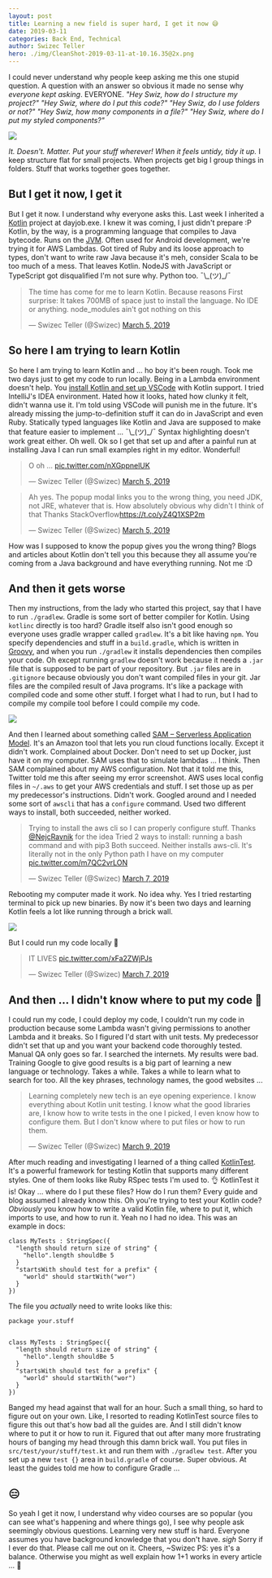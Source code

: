 ```yaml
---
layout: post
title: Learning a new field is super hard, I get it now 😅
date: 2019-03-11
categories: Back End, Technical
author: Swizec Teller
hero: ./img/CleanShot-2019-03-11-at-10.16.35@2x.png
---
```


I could never understand why people keep asking me this one stupid question. A question with an answer so obvious it made no sense why _everyone kept asking_. EVERYONE. _"Hey Swiz, how do I structure my project?"_ _"Hey Swiz, where do I put this code?"_ _"Hey Swiz, do I use folders or not?"_ _"Hey Swiz, how many components in a file?"_ _"Hey Swiz, where do I put my styled components?"_

![](./img/giphy.gif)

_It. Doesn't. Matter. Put your stuff wherever! When it feels untidy, tidy it up._ I keep structure flat for small projects. When projects get big I group things in folders. Stuff that works together goes together.

## But I get it now, I get it

But I get it now. I understand why everyone asks this. Last week I inherited a [Kotlin](https://en.wikipedia.org/wiki/Kotlin_(programming_language)) project at dayjob.exe. I knew it was coming, I just didn't prepare :P Kotlin, by the way, is a programming language that compiles to Java bytecode. Runs on the [JVM](https://en.wikipedia.org/wiki/Java_virtual_machine). Often used for Android development, we're trying it for AWS Lambdas. Got tired of Ruby and its loose approach to types, don't want to write raw Java because it's meh, consider Scala to be too much of a mess. That leaves Kotlin. NodeJS with JavaScript or TypeScript got disqualified I'm not sure why. Python too. ¯\\\_(ツ)\_/¯

> The time has come for me to learn Kotlin. Because reasons First surprise: It takes 700MB of space just to install the language. No IDE or anything. node_modules ain't got nothing on this
>
> — Swizec Teller (@Swizec) [March 5, 2019](https://twitter.com/Swizec/status/1103070682248704002?ref_src=twsrc%5Etfw)

## So here I am trying to learn Kotlin

So here I am trying to learn Kotlin and ... ho boy it's been rough. Took me two days just to get my code to run locally. Being in a Lambda environment doesn't help. You [install Kotlin and set up VSCode](https://medium.com/@agavatar/programming-with-kotlin-in-visual-studio-code-1d745d6b4ad1) with Kotlin support. I tried IntelliJ's IDEA environment. Hated how it looks, hated how clunky it felt, didn't wanna use it. I'm told using VSCode will punish me in the future. It's already missing the jump-to-definition stuff it can do in JavaScript and even Ruby. Statically typed languages like Kotlin and Java are supposed to make that feature easier to implement ... ¯\\\_(ツ)\_/¯ Syntax highlighting doesn't work great either. Oh well. Ok so I get that set up and after a painful run at installing Java I can run small examples right in my editor. Wonderful!

> O oh ... [pic.twitter.com/nXGppnelUK](https://t.co/nXGppnelUK)
>
> — Swizec Teller (@Swizec) [March 5, 2019](https://twitter.com/Swizec/status/1103076169048420353?ref_src=twsrc%5Etfw)

> Ah yes. The popup modal links you to the wrong thing, you need JDK, not JRE, whatever that is. How absolutely obvious why didn't I think of that Thanks StackOverflow<https://t.co/yZ4Q1XSP2m>
>
> — Swizec Teller (@Swizec) [March 5, 2019](https://twitter.com/Swizec/status/1103078534661074944?ref_src=twsrc%5Etfw)

How was I supposed to know the popup gives you the wrong thing? Blogs and articles about Kotlin don't tell you this because they all assume you're coming from a Java background and have everything running. Not me :D

## And then it gets worse

Then my instructions, from the lady who started this project, say that I have to run `./gradlew`. Gradle is some sort of better compiler for Kotlin. Using `kotlinc` directly is too hard? Gradle itself also isn't good enough so everyone uses gradle wrapper called `gradlew`. It's a bit like having `npm`. You specify dependencies and stuff in a `build.gradle`, which is written in [Groovy](https://en.wikipedia.org/wiki/Apache_Groovy), and when you run `./gradlew` it installs dependencies then compiles your code. Oh except running `gradlew` doesn't work because it needs a `.jar` file that is supposed to be part of your repository. But `.jar` files are in `.gitignore` because obviously you don't want compiled files in your git. Jar files are the compiled result of Java programs. It's like a package with compiled code and some other stuff. I forget what I had to run, but I had to compile my compile tool before I could compile my code.

![](./img/giphy.gif)

And then I learned about something called [SAM – Serverless Application Model](https://aws.amazon.com/serverless/sam/). It's an Amazon tool that lets you run cloud functions locally. Except it didn't work. Complained about Docker. Don't need to set up Docker, just have it on my computer. SAM uses that to simulate lambdas ... I think. Then SAM complained about my AWS configuration. Not that it told me this, Twitter told me this after seeing my error screenshot. AWS uses local config files in `~/.aws` to get your AWS credentials and stuff. I set those up as per my predecessor's instructions. Didn't work. Googled around and I needed some sort of `awscli` that has a `configure` command. Used two different ways to install, both succeeded, neither worked.

> Trying to install the aws cli so I can properly configure stuff. Thanks [@NejcRavnik](https://twitter.com/NejcRavnik?ref_src=twsrc%5Etfw) for the idea Tried 2 ways to install: running a bash command and with pip3 Both succeed. Neither installs aws-cli. It's literally not in the only Python path I have on my computer [pic.twitter.com/m7QC2vrLON](https://t.co/m7QC2vrLON)
>
> — Swizec Teller (@Swizec) [March 7, 2019](https://twitter.com/Swizec/status/1103740088431697922?ref_src=twsrc%5Etfw)

Rebooting my computer made it work. No idea why. Yes I tried restarting terminal to pick up new binaries. By now it's been two days and learning Kotlin feels a lot like running through a brick wall.

![](./img/giphy.gif)

But I could run my code locally 💪

> IT LIVES [pic.twitter.com/xFa2ZWjPJs](https://t.co/xFa2ZWjPJs)
>
> — Swizec Teller (@Swizec) [March 7, 2019](https://twitter.com/Swizec/status/1103759822837542912?ref_src=twsrc%5Etfw)

## And then ... I didn't know where to put my code 🙈

I could run my code, I could deploy my code, I couldn't run my code in production because some Lambda wasn't giving permissions to another Lambda and it breaks. So I figured I'd start with unit tests. My predecessor didn't set that up and you want your backend code thoroughly tested. Manual QA only goes so far. I searched the internets. My results were bad. Training Google to give good results is a big part of learning a new language or technology. Takes a while. Takes a while to learn what to search for too. All the key phrases, technology names, the good websites ...

> Learning completely new tech is an eye opening experience. I know everything about Kotlin unit testing. I know what the good libraries are, I know how to write tests in the one I picked, I even know how to configure them. But I don't know where to put files or how to run them.
>
> — Swizec Teller (@Swizec) [March 9, 2019](https://twitter.com/Swizec/status/1104170641735933952?ref_src=twsrc%5Etfw)

After much reading and investigating I learned of a thing called [KotlinTest](https://github.com/kotlintest/kotlintest). It's a powerful framework for testing Kotlin that supports many different styles. One of them looks like Ruby RSpec tests I'm used to. 👌 KotlinTest it is! Okay ... where do I put these files? How do I run them? Every guide and blog assumed I already know this. Oh you're trying to test your Kotlin code? _Obviously_ you know how to write a valid Kotlin file, where to put it, which imports to use, and how to run it. Yeah no I had no idea. This was an example in docs:

    class MyTests : StringSpec({
      "length should return size of string" {
        "hello".length shouldBe 5
      }
      "startsWith should test for a prefix" {
        "world" should startWith("wor")
      }
    })

The file you _actually_ need to write looks like this:

    package your.stuff


    class MyTests : StringSpec({
      "length should return size of string" {
        "hello".length shouldBe 5
      }
      "startsWith should test for a prefix" {
        "world" should startWith("wor")
      }
    })

Banged my head against that wall for an hour. Such a small thing, so hard to figure out on your own. Like, I resorted to reading KotlinTest source files to figure this out that's how bad all the guides are. And I still didn't know where to put it or how to run it. Figured that out after many more frustrating hours of banging my head through this damn brick wall. You put files in `src/test/your/stuff/test.kt` and run them with `./gradlew test`. After you set up a new `test {}` area in `build.gradle` of course. Super obvious. At least the guides told me how to configure Gradle ...

## 😑

So yeah I get it now, I understand why video courses are so popular (you can see what's happening and where things go), I see why people ask seemingly obvious questions. Learning very new stuff is hard. Everyone assumes you have background knowledge that you don't have. _sigh_ Sorry if I ever do that. Please call me out on it. Cheers, ~Swizec PS: yes it's a balance. Otherwise you might as well explain how 1+1 works in every article ... 🤔
